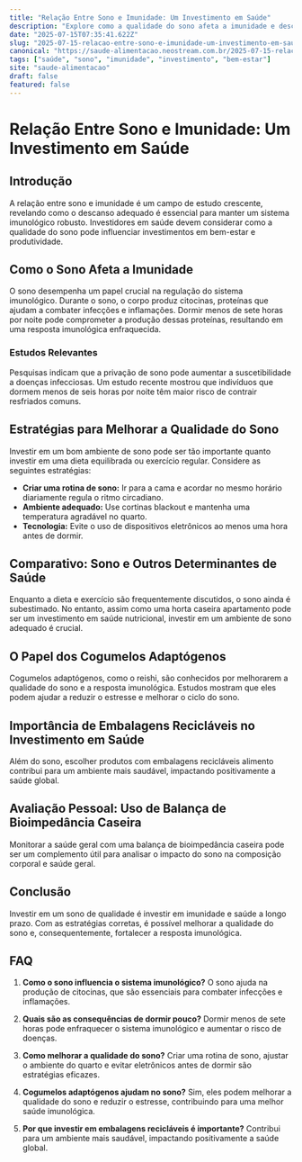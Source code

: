 ```yaml
---
title: "Relação Entre Sono e Imunidade: Um Investimento em Saúde"
description: "Explore como a qualidade do sono afeta a imunidade e descubra estratégias eficazes para investir em uma saúde melhor."
date: "2025-07-15T07:35:41.622Z"
slug: "2025-07-15-relacao-entre-sono-e-imunidade-um-investimento-em-saude"
canonical: "https://saude-alimentacao.neostream.com.br/2025-07-15-relacao-entre-sono-e-imunidade-um-investimento-em-saude"
tags: ["saúde", "sono", "imunidade", "investimento", "bem-estar"]
site: "saude-alimentacao"
draft: false
featured: false
---
```


# Relação Entre Sono e Imunidade: Um Investimento em Saúde

## Introdução
A relação entre sono e imunidade é um campo de estudo crescente, revelando como o descanso adequado é essencial para manter um sistema imunológico robusto. Investidores em saúde devem considerar como a qualidade do sono pode influenciar investimentos em bem-estar e produtividade.

## Como o Sono Afeta a Imunidade
O sono desempenha um papel crucial na regulação do sistema imunológico. Durante o sono, o corpo produz citocinas, proteínas que ajudam a combater infecções e inflamações. Dormir menos de sete horas por noite pode comprometer a produção dessas proteínas, resultando em uma resposta imunológica enfraquecida.

### Estudos Relevantes
Pesquisas indicam que a privação de sono pode aumentar a suscetibilidade a doenças infecciosas. Um estudo recente mostrou que indivíduos que dormem menos de seis horas por noite têm maior risco de contrair resfriados comuns.

## Estratégias para Melhorar a Qualidade do Sono
Investir em um bom ambiente de sono pode ser tão importante quanto investir em uma dieta equilibrada ou exercício regular. Considere as seguintes estratégias:

- **Criar uma rotina de sono:** Ir para a cama e acordar no mesmo horário diariamente regula o ritmo circadiano.
- **Ambiente adequado:** Use cortinas blackout e mantenha uma temperatura agradável no quarto.
- **Tecnologia:** Evite o uso de dispositivos eletrônicos ao menos uma hora antes de dormir.

## Comparativo: Sono e Outros Determinantes de Saúde
Enquanto a dieta e exercício são frequentemente discutidos, o sono ainda é subestimado. No entanto, assim como uma horta caseira apartamento pode ser um investimento em saúde nutricional, investir em um ambiente de sono adequado é crucial.

## O Papel dos Cogumelos Adaptógenos
Cogumelos adaptógenos, como o reishi, são conhecidos por melhorarem a qualidade do sono e a resposta imunológica. Estudos mostram que eles podem ajudar a reduzir o estresse e melhorar o ciclo do sono.

## Importância de Embalagens Recicláveis no Investimento em Saúde
Além do sono, escolher produtos com embalagens recicláveis alimento contribui para um ambiente mais saudável, impactando positivamente a saúde global.

## Avaliação Pessoal: Uso de Balança de Bioimpedância Caseira
Monitorar a saúde geral com uma balança de bioimpedância caseira pode ser um complemento útil para analisar o impacto do sono na composição corporal e saúde geral.

## Conclusão
Investir em um sono de qualidade é investir em imunidade e saúde a longo prazo. Com as estratégias corretas, é possível melhorar a qualidade do sono e, consequentemente, fortalecer a resposta imunológica.

## FAQ

1. **Como o sono influencia o sistema imunológico?**
   O sono ajuda na produção de citocinas, que são essenciais para combater infecções e inflamações.

2. **Quais são as consequências de dormir pouco?**
   Dormir menos de sete horas pode enfraquecer o sistema imunológico e aumentar o risco de doenças.

3. **Como melhorar a qualidade do sono?**
   Criar uma rotina de sono, ajustar o ambiente do quarto e evitar eletrônicos antes de dormir são estratégias eficazes.

4. **Cogumelos adaptógenos ajudam no sono?**
   Sim, eles podem melhorar a qualidade do sono e reduzir o estresse, contribuindo para uma melhor saúde imunológica.

5. **Por que investir em embalagens recicláveis é importante?**
   Contribui para um ambiente mais saudável, impactando positivamente a saúde global.
